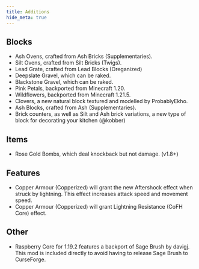```yaml
---
title: Additions
hide_meta: true
---
```


## Blocks
- Ash Ovens, crafted from Ash Bricks (Supplementaries).
- Silt Ovens, crafted from Silt Bricks (Twigs).
- Lead Grate, crafted from Lead Blocks (Oreganized)
- Deepslate Gravel, which can be raked.
- Blackstone Gravel, which can be raked.
- Pink Petals, backported from Minecraft 1.20.
- Wildflowers, backported from Minecraft 1.21.5.
- Clovers, a new natural block textured and modelled by ProbablyEkho.
- Ash Blocks, crafted from Ash (Supplementaries).
- Brick counters, as well as Silt and Ash brick variations, a new type of block for decorating your kitchen (@kobber)

## Items
- Rose Gold Bombs, which deal knockback but not damage. (v1.8+)


## Features
- Copper Armour (Copperized) will grant the new Aftershock effect when struck by lightning. This effect increases attack speed and movement speed.
- Copper Armour (Copperized) will grant Lightning Resistance (CoFH Core) effect.

## Other
- Raspberry Core for 1.19.2 features a backport of Sage Brush by davigj. This mod is included directly to avoid having to release Sage Brush to CurseForge.